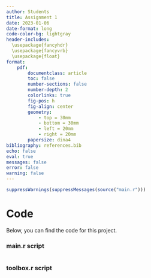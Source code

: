 ```yaml
---
author: Students
title: Assignment 1
date: 2023-01-06
date-format: long
code-color-bg: lightgray
header-includes:
  \usepackage{fancyhdr}
  \usepackage{fancyvrb}
  \usepackage{float}
format:
    pdf:
        documentclass: article
        toc: false
        number-sections: false
        number-depth: 2
        colorlinks: true
        fig-pos: h
        fig-align: center
        geometry:
            - top = 30mm
            - bottom = 30mm
            - left = 20mm
            - right = 20mm
        papersize: dina4
bibliography: references.bib
echo: false
eval: true
messages: false
error: false
warning: false
---
```


\pagestyle{fancy}

```r

suppressWarnings(suppressMessages(source("main.r")))

```

\newpage
# Code
Below, you can find the code for this project.

### main.r script
```r

```
### toolbox.r script
```r

```
